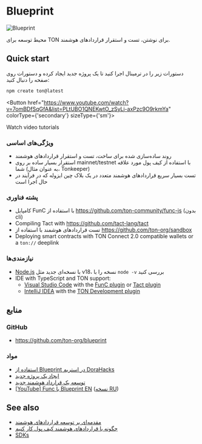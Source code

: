 

# Blueprint

![Blueprint](/img/blueprint/logo.svg)

محیط توسعه برای TON برای نوشتن، تست و استقرار قراردادهای هوشمند.

## Quick start

دستورات زیر را در ترمینال اجرا کنید تا یک پروژه جدید ایجاد کرده و دستورات روی صفحه را دنبال کنید:

```bash
npm create ton@latest
```

<Button href="https://www.youtube.com/watch?v=7omBDfSqGfA&list=PLtUBO1QNEKwtO_zSyLj-axPzc9O9rkmYa" colorType={'secondary'} sizeType={'sm'}>

Watch video tutorials

</Button>

### ویژگی‌های اساسی

- روند ساده‌سازی شده برای ساخت، تست و استقرار قراردادهای هوشمند
- استقرار بسیار ساده بر روی mainnet/testnet با استفاده از کیف پول مورد علاقه شما (به عنوان مثال، Tonkeeper)
- تست بسیار سریع قراردادهای هوشمند متعدد در یک بلاک چین ایزوله که در فرآیند در حال اجرا است

### پشته فناوری

- کامپایل FunC با استفاده از https://github.com/ton-community/func-js (بدون cli)
- Compiling Tact with https://github.com/tact-lang/tact
- تست قراردادهای هوشمند با استفاده از https://github.com/ton-org/sandbox
- Deploying smart contracts with TON Connect 2.0 compatible wallets or a `ton://` deeplink

### نیازمندی‌ها

- [Node.js](https://nodejs.org/) با نسخه‌ای جدید مثل v18، نسخه را با `node -v` بررسی کنید
- IDE with TypeScript and TON support:
  - [Visual Studio Code](https://code.visualstudio.com/) with the [FunC plugin](https://marketplace.visualstudio.com/items?itemName=tonwhales.func-vscode) or [Tact plugin](https://marketplace.visualstudio.com/items?itemName=tonstudio.vscode-tact)
  - [IntelliJ IDEA](https://www.jetbrains.com/idea/) with the [TON Development plugin](https://plugins.jetbrains.com/plugin/23382-ton)

## منابع

### GitHub

- https://github.com/ton-org/blueprint

### مواد

- [استفاده از Blueprint در استریم DoraHacks](https://www.youtube.com/watch?v=5ROXVM-Fojo)
- [ایجاد یک پروژه جدید](https://github.com/ton-org/blueprint#create-a-new-project)
- [توسعه یک قرارداد هوشمند جدید](https://github.com/ton-org/blueprint#develop-a-new-contract)
- [[YouTube] Func با Blueprint EN](https://www.youtube.com/watch?v=7omBDfSqGfA&list=PLtUBO1QNEKwtO_zSyLj-axPzc9O9rkmYa) ([نسخه RU](https://youtube.com/playlist?list=PLyDBPwv9EPsA5vcUM2vzjQOomf264IdUZ))

## See also

- [مقدمه‌ای بر توسعه قراردادهای هوشمند](/v3/documentation/smart-contracts/overview)
- [چگونه با قراردادهای هوشمند کیف پول کار کنیم](/v3/guidelines/smart-contracts/howto/wallet)
- [SDKs](/v3/guidelines/dapps/apis-sdks/sdk)

<Feedback />
